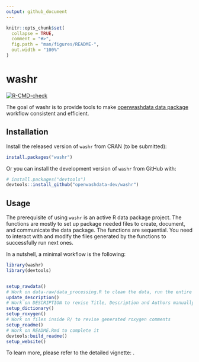 ```yaml
---
output: github_document
---
```


<!-- README.md is generated from README.Rmd. Please edit that file -->

```r
knitr::opts_chunk$set(
  collapse = TRUE,
  comment = "#>",
  fig.path = "man/figures/README-",
  out.width = "100%"
)
```

# washr

<!-- badges: start -->
[![R-CMD-check](https://github.com/openwashdata-dev/washr/actions/workflows/R-CMD-check.yaml/badge.svg)](https://github.com/openwashdata-dev/washr/actions/workflows/R-CMD-check.yaml)
<!-- badges: end -->

The goal of washr is to provide tools to make [openwashdata data package](https://openwashdata.org/pages/gallery/data/) workflow consistent and efficient.

## Installation

Install the released version of `washr` from CRAN (to be submitted):

``` r
install.packages("washr")
```

Or you can install the development version of `washr` from GitHub with:

``` r
# install.packages("devtools")
devtools::install_github("openwashdata-dev/washr")
```

## Usage
The prerequisite of using `washr` is an active R data package project. The functions are mostly to set up package needed files to create, document, and communicate the data package. The functions are sequential. You need to interact with and modify the files generated by the functions to successfully run next ones.

In a nutshell, a minimal workflow is the following:
``` r
library(washr)
library(devtools)


setup_rawdata()
# Work on data-raw/data_processing.R to clean the data, run the entire script
update_description()
# Work on DESCRIPTION to revise Title, Description and Authors manually
setup_dictionary()
setup_roxygen()
# Work on files inside R/ to revise generated roxygen comments
setup_readme()
# Work on README.Rmd to complete it
devtools:build_readme()
setup_website()
```

To learn more, please refer to the detailed vignette: .
